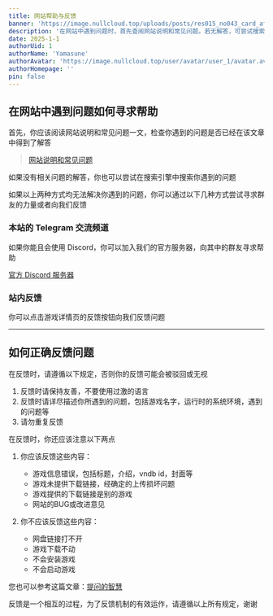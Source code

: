 ```yaml
---
title: 网站帮助与反馈
banner: 'https://image.nullcloud.top/uploads/posts/res015_no043_card_after_training.avif'
description: '在网站中遇到问题时，首先查阅网站说明和常见问题。若无解答，可尝试搜索引擎。若仍无法解决，可通过TG用户群组、站内反馈或TouchGal论坛寻求帮助。反馈时请保持友善，详细描述问题，包括游戏名称、系统环境等，避免重复反馈。应反馈游戏信息错误、下载链接问题或网站bug，不应反馈网盘链接、下载、安装或启动问题。遵循规定有助于反馈机制有效运作。'
date: 2025-1-1
authorUid: 1
authorName: 'Yamasune'
authorAvatar: 'https://image.nullcloud.top/user/avatar/user_1/avatar.avif'
authorHomepage: ''
pin: false
---
```


## 在网站中遇到问题如何寻求帮助

首先，你应该阅读网站说明和常见问题一文，检查你遇到的问题是否已经在该文章中得到了解答

> [网站说明和常见问题](https://www.nyantaku.net/doc/notice/common)

如果没有相关问题的解答，你也可以尝试在搜索引擎中搜索你遇到的问题

如果以上两种方式均无法解决你遇到的问题，你可以通过以下几种方式尝试寻求群友的力量或者向我们反馈

### 本站的 Telegram 交流频道

如果你能且会使用 Discord，你可以加入我们的官方服务器，向其中的群友寻求帮助

[官方 Discord 服务器](https://s.miku.cyou/2)

### 站内反馈

你可以点击游戏详情页的反馈按钮向我们反馈问题

---

## 如何正确反馈问题

在反馈时，请遵循以下规定，否则你的反馈可能会被驳回或无视

1. 反馈时请保持友善，不要使用过激的语言
2. 反馈时请详尽描述你所遇到的问题，包括游戏名字，运行时的系统环境，遇到的问题等
3. 请勿重复反馈

在反馈时，你还应该注意以下两点

1. 你应该反馈这些内容：
   - 游戏信息错误，包括标题，介绍，vndb id，封面等
   - 游戏未提供下载链接，经确定的上传损坏问题
   - 游戏提供的下载链接是别的游戏
   - 网站的BUG或改进意见

2. 你不应该反馈这些内容：
   - 网盘链接打不开
   - 游戏下载不动
   - 不会安装游戏
   - 不会启动游戏

您也可以参考这篇文章：[提问的智慧](https://github.com/ryanhanwu/How-To-Ask-Questions-The-Smart-Way/blob/main/README-zh_CN.md)

反馈是一个相互的过程，为了反馈机制的有效运作，请遵循以上所有规定，谢谢
